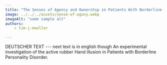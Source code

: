```yaml
---
title: "The Senses of Agency and Ownership in Patients With Borderline Personality Disorder" 
image: ../../../assets/sense-of-agony.webp
imageAlt: "some sample alt"
authors: 
    - tim-j-moeller

---
```


DEUTSCHER TEXT ---
next text is in english though
An experimental investigation of the active rubber Hand illusion in Patients with Borderline Personality Disorder. 